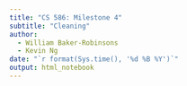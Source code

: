 ---
title: "CS 586: Milestone 4"
subtitle: "Cleaning"
author:
  - William Baker-Robinsons
  - Kevin Ng
date: "`r format(Sys.time(), '%d %B %Y')`"
output: html_notebook
---


```{r}



```
